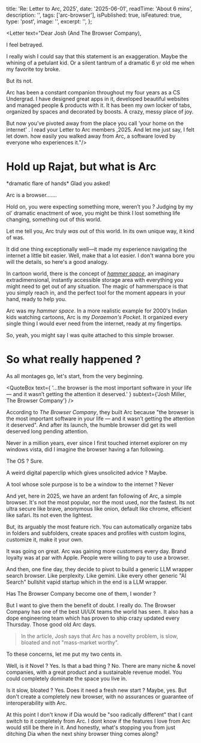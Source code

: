 
  title: 'Re: Letter to Arc, 2025',
  date: '2025-06-01',
  readTime: 'About 6 mins',
  description: '',
  tags: ['arc-browser'],
  isPublished: true,
  isFeatured: true,
  type: 'post',
  image: '',
  excerpt: '',
};

<Letter text="Dear Josh (And The Browser Company),

I feel betrayed.

I really wish I could say that this statement is an exaggeration. Maybe the whining of a petulant kid. Or a silent tantrum of a dramatic 6 yr old me when my favorite toy broke.

But its not.

Arc has been a constant companion throughout my four years as a CS Undergrad. I have designed great apps in it, developed beautiful websites and managed people & products with it. It has been my own locker of tabs, organized by spaces and decorated by boosts. A crazy, messy place of joy.

But now you've pivoted away from the place you call 'your home on the internet' . I read your Letter to Arc members ,2025. And let me just say, I felt let down. how easily you walked away from Arc, a software loved by everyone who experiences it."/>

# Hold up Rajat, but what is Arc

\*dramatic flare of hands\* Glad you asked!

Arc is a browser.......

Hold on, you were expecting something more, weren’t you ? Judging by my ol' dramatic enactment of woe, you might be think I lost something life changing, something out of this world.

Let me tell you, Arc truly _was_ out of this world. In its own unique way, it kind of was.

It did one thing exceptionally well—it made my experience navigating the internet a little bit easier. Well, make that a lot easier. I don't wanna bore you will the details, so here's a good analogy.

In cartoon world, there is the concept of [_hammer space_](https://en.wikipedia.org/wiki/Hammerspace), an imaginary extradimensional, instantly accessible storage area with everything you might need to get out of any situation. The magic of hammerspace is that you simply reach in, and the perfect tool for the moment appears in your hand, ready to help you.

Arc was my _hammer space_. In a more realistic example for 2000's Indian kids watching cartoons, Arc is my _Doraemon's Pocket_. It organized every single thing I would ever need from the internet, ready at my fingertips.

So, yeah, you might say I was quite attached to this simple browser.

# So what really happened ?

As all montages go, let's start, from the very beginning.

<QuoteBox
  text={
    '...the browser is the most important software in your life — and it wasn’t getting the attention it deserved.'
  }
  subtext={'Josh Miller, The Browser Company'}
/>

According to _The Browser Company_, they built Arc because "the browser is the most important software in your life — and it wasn’t getting the attention it deserved". And after its launch, the humble browser did get its well deserved long pending attention.

Never in a million years, ever since I first touched internet explorer on my windows vista, did I imagine the browser having a fan following.

The OS ? Sure.

A weird digital paperclip which gives unsolicited advice ? Maybe.

A tool whose sole purpose is to be a window to the internet ? Never

And yet, here in 2025, we have an ardent fan following of Arc, a simple browser. It's not the most popular, nor the most used, nor the fastest. Its not ultra secure like brave, anonymous like onion, default like chrome, efficient like safari. Its not even the lightest.

But, its arguably the most feature rich. You can automatically organize tabs in folders and subfolders, create spaces and profiles with custom logins, customize it, make it your own.

It was going on great. Arc was gaining more customers every day. Brand loyalty was at par with Apple. People were willing to pay to use a browser.

And then, one fine day, they decide to pivot to build a generic LLM wrapper search browser. Like perplexity. Like gemini. Like every other generic "AI Search" bullshit vapid startup which in the end is a LLM wrapper.

Has The Browser Company become one of them, I wonder ?

But I want to give them the benefit of doubt. I really do. The Browser Company has one of the best UI/UX teams the world has seen. It also has a dope engineering team which has proven to ship crazy updated every Thursday. Those good old Arc days.

> In the article, Josh says that Arc has a novelty problem, is slow, bloated and not "mass-market worthy".

To these concerns, let me put my two cents in.

Well, is it Novel ? Yes. Is that a bad thing ? No. There are many niche & novel companies, with a great product and a sustainable revenue model. You could completely dominate the space you live in.

Is it slow, bloated ? Yes. Does it need a fresh new start ? Maybe, yes. But don't create a completely new browser, with no assurances or guarantee of interoperability with Arc.

At this point I don't know if Dia would be "soo radically different" that I cant switch to it completely from Arc. I dont know if the features I love from Arc would still be there in it. And honestly, what's stopping you from just ditching Dia when the next shiny browser thing comes along?

